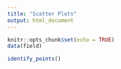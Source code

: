 ```yaml
---
title: "Scatter Plots"
output: html_document
---
```


```r
knitr::opts_chunk$set(echo = TRUE)
data(field)
```

```r

identify_points()

```



```r


```


